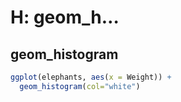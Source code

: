 # H: geom_h...


## geom_histogram

```r
ggplot(elephants, aes(x = Weight)) + 
  geom_histogram(col="white")

```
